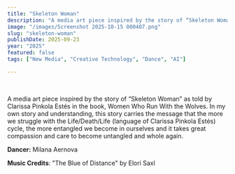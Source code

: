 ```yaml
---
title: "Skeleton Woman"
description: "A media art piece inspired by the story of “Skeleton Woman” as told by Clarissa Pinkola Estés in the book, Women Who Run With the Wolves."
image: "/images/Screenshot 2025-10-15 000407.png"
slug: "skeleton-woman"
publishDate: 2025-09-23
year: "2025"
featured: false
tags: ["New Media", "Creative Technology", "Dance", "AI"]

---
```



<YouTube id="3kXkipTh-GQ" />

<br />

A media art piece inspired by the story of “Skeleton Woman” as told by Clarissa Pinkola Estés in the book, Women Who Run With the Wolves. In my own story and understanding, this story carries the message that the more we struggle with the Life/Death/Life (language of Clarissa Pinkola Estés) cycle, the more entangled we become in ourselves and it takes great compassion and care to become untangled and whole again.

**Dancer:** Milana Aernova

**Music Credits**: "The Blue of Distance" by Elori Saxl